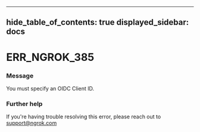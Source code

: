 

---
hide_table_of_contents: true
displayed_sidebar: docs
---


# ERR_NGROK_385

### Message
You must specify an OIDC Client ID.

<ErrorDetails error="err_ngrok_385" />



### Further help
If you're having trouble resolving this error, please reach out to [support@ngrok.com](mailto:support@ngrok.com?subject=Help%20with%20ERR_NGROK_385)

